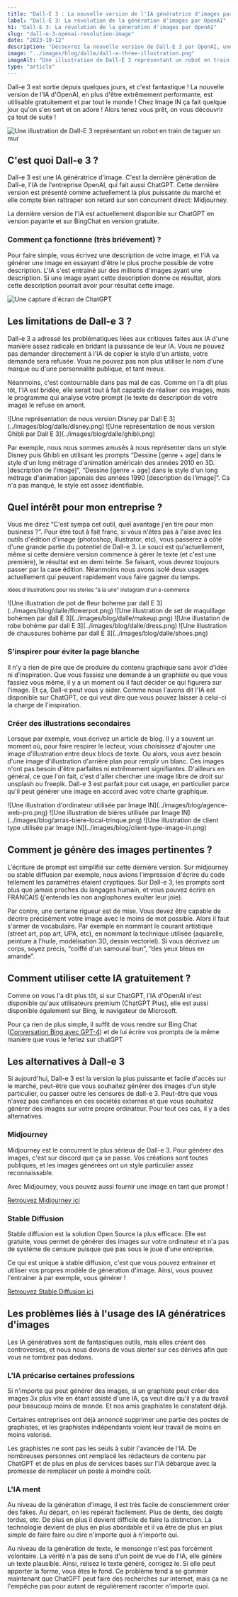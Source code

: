 ```yaml
---
title: "Dall-E 3 : La nouvelle version de l'IA génératrice d'images par OpenAI"
label: "Dall-E 3: La révolution de la génération d'images par OpenAI"
h1: "Dall-E 3: La révolution de la génération d'images par OpenAI"
slug: "dall-e-3-openai-revolution-image"
date: "2023-10-12"
description: "Découvrez la nouvelle version de Dall-E 3 par OpenAI, une IA puissante et gratuite pour générer des images à partir d'une description. Image IN partage son expérience et les implications de cette innovation."
image: "../images/blog/dalle/dall-e-three-illustration.png"
imageAlt: "Une illustration de Dall-E 3 représentant un robot en train de taguer un mur"
type: "article"
---
```



Dall-e 3 est sortie depuis quelques jours, et c'est fantastique ! La nouvelle version de l'IA d'OpenAI, en plus d'être extrêmement performante, est utilisable gratuitement et par tout le monde ! Chez Image IN ça fait quelque jour qu'on s'en sert et on adore ! Alors tenez vous prêt, on vous découvrir ça tout de suite !

![Une illustration de Dall-E 3 représentant un robot en train de taguer un mur](../images/blog/dalle/dall-e-three-illustration.png)

## C'est quoi Dall-e 3 ?

Dall-e 3 est une IA génératrice d'image. C'est la dernière génération de Dall-e, l'IA de l'entreprise OpenAI, qui fait aussi ChatGPT. Cette dernière version est présenté comme actuellement la plus puissante du marché et elle compte bien rattraper son retard sur son concurrent direct: Midjourney.

La dernière version de l'IA est actuellement disponible sur ChatGPT en version payante et sur BingChat en version gratuite.

### Comment ça fonctionne (très briévement) ?

Pour faire simple, vous écrivez une description de votre image, et l'IA va générer une image en essayant d'être le plus proche possible de votre description. L'IA s'est entrainé sur des millions d'images ayant une description. Si une image ayant cette description donne ce résultat, alors cette description pourrait avoir pour résultat cette image.

![Une capture d'écran de ChatGPT](../images/blog/dalle/cats.png)

## Les limitations de Dall-e 3 ?

Dall-e 3 a adressé les problématiques liées aux critiques faites aux IA d'une manière assez radicale en bridant la puissance de leur IA. Vous ne pouvez pas demander directement à l'IA de copier le style d'un artiste, votre demande sera refusée. Vous ne pouvez pas non plus utiliser le nom d'une marque ou d'une personnalité publique, et tant mieux.

Néanmoins, c'est contournable dans pas mal de cas. Comme on l'a dit plus tôt, l'IA est bridée, elle serait tout à fait capable de réaliser ces images, mais le programme qui analyse votre prompt (le texte de description de votre image) le refuse en amont.

<Row className="center">
  <Col xs={6}>
    ![Une représentation de nous version Disney par Dall E 3](../images/blog/dalle/disney.png)
  </Col>
  <Col xs={6}>
    ![Une représentation de nous version Ghibli par Dall E 3](../images/blog/dalle/ghibli.png)
  </Col>
</Row>

Par exemple, nous nous sommes amusés à nous représenter dans un style Disney puis Ghibli en utilisant les prompts “Dessine [genre + age] dans le style d'un long métrage d'animation américain des années 2010 en 3D. [description de l'image]”, “Dessine [genre + age] dans le style d'un long métrage d'animation japonais des années 1990 [description de l'image]”. Ca n'a pas manqué, le style est assez identifiable.

## Quel intérêt pour mon entreprise ?

Vous me direz “C'est sympa cet outil, quel avantage j'en tire pour mon business ?”. Pour être tout à fait franc, si vous n'êtes pas à l'aise avec les outils d'édition d'image (photoshop, illustrator, etc), vous passerez à côté d'une grande partie du potentiel de Dall-e 3. Le souci est qu'actuellement, même si cette dernière version commence à gérer le texte (et c'est une première), le résultat est en demi teinte. Se faisant, vous devrez toujours passer par la case édition. Néanmoins nous avons isolé deux usages actuellement qui peuvent rapidement vous faire gagner du temps.

<small>Idées d'illustrations pour les stories "à la une" instagram d'un e-commerce</small>
<Row className="center">
  <Col xs={6} md={3}>
    ![Une illustration de pot de fleur boheme par dall E 3](../images/blog/dalle/flowerpot.png)
  </Col>
  <Col xs={6} md={3}>
    ![Une illustration de set de maquillage bohémen par dall E 3](../images/blog/dalle/makeup.png)
  </Col>
  <Col xs={6} md={3}>
    ![Une illustation de robe bohéme par dall E 3](../images/blog/dalle/dress.png)
  </Col>
  <Col xs={6} md={3}>
    ![Une illustration de chaussures bohème par dall E 3](../images/blog/dalle/shoes.png)
  </Col>
</Row>

### S'inspirer pour éviter la page blanche

Il n'y a rien de pire que de produire du contenu graphique sans avoir d'idée ni d'inspiration. Que vous fassiez une demande à un graphiste ou que vous fassiez vous même, il y a un moment où il faut décider ce qui figurera sur l'image. Et ça, Dall-e peut vous y aider. Comme nous l'avons dit l'IA est disponible sur ChatGPT, ce qui veut dire que vous pouvez laisser à celui-ci la charge de l'inspiration. 

### Créer des illustrations secondaires

Lorsque par exemple, vous écrivez un article de blog. Il y a souvent un moment où, pour faire respirer le lecteur, vous choisissez d'ajouter une image d'illustration entre deux blocs de texte. Ou alors, vous avez besoin d'une image d'illustration d'arrière plan pour remplir un blanc. Ces images n'ont pas besoin d'être parfaites ni extrêmement signifiantes. D'ailleurs en général, ce que l'on fait, c'est d'aller chercher une image libre de droit sur unsplash ou freepik. Dall-e 3 est parfait pour cet usage, en particulier parce qu'il peut générer une image en accord avec votre charte graphique.

<Row className="center">
  <Col xs={12} md={4}>
    ![Une illustration d'ordinateur utilisée par Image IN](../images/blog/agence-web-pro.png)
  </Col>
  <Col xs={12} md={4}>
    ![Une illustration de bières utilisée par Image IN](../images/blog/arras-biere-local-trinque.png)
  </Col>
  <Col xs={12} md={4}>
    ![Une illustration de client type utilisée par Image IN](../images/blog/client-type-image-in.png)
  </Col>
</Row>

## Comment je génère des images pertinentes ?

L'écriture de prompt est simplifié sur cette dernière version. Sur midjourney ou stable diffusion par exemple, nous avions l'impression d'écrire du code tellement les paramètres étaient cryptiques. Sur Dall-e 3, les prompts sont plus que jamais proches du langages humain, et vous pouvez écrire en FRANCAIS (j'entends les non anglophones exulter leur joie).

Par contre, une certaine rigueur est de mise. Vous devez être capable de décrire précisément votre image avec le moins de mot possible. Alors il faut s'armer de vocabulaire. Par exemple en nommant le courant artistique (street art, pop art, UPA, etc), en nommant la technique utilisée (aquarelle, peinture à l'huile, modélisation 3D, dessin vectoriel). Si vous décrivez un corps, soyez précis, “coiffé d'un samouraï bun”, “des yeux bleus en amande”. 

## Comment utiliser cette IA gratuitement ?

Comme on vous l'a dit plus tôt, si sur ChatGPT, l'IA d'OpenAI n'est disponible qu'aux utilisateurs premium (ChatGPT Plus), elle est aussi disponible également sur Bing, le navigateur de Microsoft. 

Pour ça rien de plus simple, il suffit de vous rendre sur Bing Chat ([Conversation Bing avec GPT-4](https://www.bing.com/search?q=Bing+AI&showconv=1&FORM=hpcodx)) et de lui écrire vos prompts de la même manière que vous le feriez sur chatGPT

## Les alternatives à Dall-e 3

Si aujourd'hui, Dall-e 3 est la version la plus puissante et facile d'accès sur le marché, peut-être que vous souhaitez générer des images d'un style particulier, ou passer outre les censures de dall-e 3. Peut-être que vous n'avez pas confiances en ces sociétés externes et que vous souhaitez générer des images sur votre propre ordinateur. Pour tout ces cas, il y a des alternatives.

### Midjourney

Midjourney est le concurrent le plus sérieux de Dall-e 3. Pour générer des images, c'est sur discord que ça se passe. Vos créations sont toutes publiques, et les images générées ont un style particulier assez reconnaissable.

Avec Midjourney, vous pouvez aussi fournir une image en tant que prompt !

[Retrouvez Midjourney ici](https://www.midjourney.com/home/?callbackUrl=%2Fapp%2F)

### Stable Diffusion

Stable diffusion est la solution Open Source la plus efficace. Elle est gratuite, vous permet de générer des images sur votre ordinateur et n'a pas de système de censure puisque que pas sous le joue d'une entreprise.

Ce qui est unique à stable diffusion, c'est que vous pouvez entrainer et utiliser vos propres modèle de génération d'image. Ainsi, vous pouvez l'entrainer à par exemple, vous générer !

[Retrouvez Stable Diffusion ici](https://www.stable-diffusion-france.fr/)

## Les problèmes liés à l'usage des IA génératrices d'images

Les IA génératives sont de fantastiques outils, mais elles créent des controverses, et nous nous devons de vous alerter sur ces dérives afin que vous ne tombiez pas dedans.

### L'IA précarise certaines professions

Si n'importe qui peut générer des images, si un graphiste peut créer des images 3x plus vite en étant assisté d'une IA, ça veut dire qu'il y a du travail pour beaucoup moins de monde. Et nos amis graphistes le constatent déjà.

Certaines entreprises ont déjà annoncé supprimer une partie des postes de graphistes, et les graphistes indépendants voient leur travail de moins en moins valorisé.

Les graphistes ne sont pas les seuls à subir l'avancée de l'IA. De nombreuses personnes ont remplacé les rédacteurs de contenu par ChatGPT et de plus en plus de services basés sur l'IA débarque avec la promesse de remplacer un poste à moindre coût.

### L'IA ment

Au niveau de la génération d'image, il est très facile de consciemment créer des fakes. Au départ, on les repérait facilement. Plus de dents, des doigts tordus, etc. De plus en plus il devient difficile de faire la distinction. La technologie devient de plus en plus abordable et il va être de plus en plus simple de faire faire ou dire n'importe quoi à n'importe qui.

Au niveau de la génération de texte, le mensonge n'est pas forcément volontaire. La vérité n'a pas de sens d'un point de vue de l'IA, elle génère un texte plausible. Ainsi, relisez le texte généré, corrigez le. Si elle peut apporter la forme, vous êtes le fond. Ce problème tend à se gommer maintenant que ChatGPT peut faire des recherches sur internet, mais ça ne l'empêche pas pour autant de régulièrement raconter n'importe quoi.